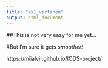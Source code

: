```yaml
---
title: "ex1_virtanen"
output: html_document
---
```


##This is not very easy for me yet...

#But I'm sure it gets *smoother!*

https://miialvir.github.io/IODS-project/

